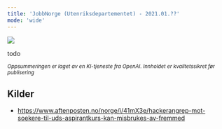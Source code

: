 ```yaml
---
title: 'JobbNorge (Utenriksdepartementet) - 2021.01.??'
mode: 'wide'
---
```


<Frame>
<img src="/images/jobbnorge.jpg" />
</Frame>

todo

<sup><i>Oppsummeringen er laget av en KI-tjeneste fra OpenAI. Innholdet er kvalitetssikret før publisering</i></sup>

## Kilder
- https://www.aftenposten.no/norge/i/41mX3e/hackerangrep-mot-soekere-til-uds-aspirantkurs-kan-misbrukes-av-fremmed
